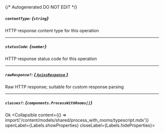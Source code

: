 {/* Autogenerated DO NOT EDIT  */}

##### `contentType`: *{`string`}*
HTTP response content type for this operation

---
##### `statusCode`: *{`number`}*
HTTP response status code for this operation

---
##### `rawResponse?`: [*{ `AxiosResponse` }*](https://axios-http.com/docs/res_schema)
Raw HTTP response; suitable for custom response parsing

---
##### `classes?`: *{`components.ProcessWithRooms[]`}*
Ok
<Collapsible content={() => import('/content/models/shared/process_with_rooms/typescript.mdx')} openLabel={Labels.showProperties} closeLabel={Labels.hideProperties}>
</Collapsible>


